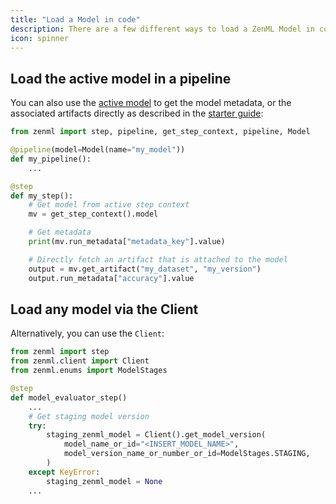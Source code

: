 ```yaml
---
title: "Load a Model in code"
description: There are a few different ways to load a ZenML Model in code
icon: spinner
---
```


## Load the active model in a pipeline

You can also use the [active model](/v/0.66.0/user-guide/guides/starter-guide/track-ml-models) to get the model metadata, or the associated artifacts directly as described in the [starter guide](/v/0.66.0/user-guide/guides/starter-guide/track-ml-models):


```py
from zenml import step, pipeline, get_step_context, pipeline, Model

@pipeline(model=Model(name="my_model"))
def my_pipeline():
    ...

@step
def my_step():
    # Get model from active step context
    mv = get_step_context().model

    # Get metadata
    print(mv.run_metadata["metadata_key"].value)

    # Directly fetch an artifact that is attached to the model
    output = mv.get_artifact("my_dataset", "my_version")
    output.run_metadata["accuracy"].value
```

## Load any model via the Client

Alternatively, you can use the `Client`:

```py
from zenml import step
from zenml.client import Client
from zenml.enums import ModelStages

@step
def model_evaluator_step()
    ...
    # Get staging model version
    try:
        staging_zenml_model = Client().get_model_version(
            model_name_or_id="<INSERT_MODEL_NAME>",
            model_version_name_or_number_or_id=ModelStages.STAGING,
        )
    except KeyError:
        staging_zenml_model = None
    ...
```

